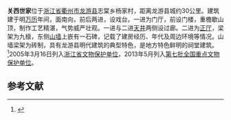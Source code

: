 {{文物保护单位
| 级别 = 全国
| 图片 = 
| 名称 = 关西世家
| 子项 = 
| 编号 = 7-1007-3-305
| 分类 = 古建筑
| 时代 = [[明朝|明]]
| 所在 = [[浙江省|浙江省]][[龙游县|龙游县]]
| 登录 = 2013年3月
| Cat = 浙江全国重点文物保护单位
}}

'''关西世家'''位于[[浙江省|浙江省]][[衢州市|衢州市]][[龙游县|龙游县]]志棠乡杨家村，距离龙游县城约30公里。建筑建于明[[万历|万历]]年间，面南向，前后两进，设戏台。一进为门厅，前设门楼，重檐歇山顶，制作工艺精湛，气势威严壮观。一进与二进[[天井|天井]]两侧设过廊。二进为[[正厅|正厅]]，梁架为九檩，东侧[[山墙|山墙]]上嵌有一石碑，记载了建房经历、年代及周边环境等情况。山墙梁架为砖制，具有龙游县明代建筑的典型特色，是地方特色鲜明的祠堂建筑。<ref>{{cite web |url=http://www.zjww.gov.cn/unit/2006-03-01/55822074.shtml |language= |title=关西世家 |publisher=浙江省文物局 |date= |accessdate= }}{{Dead link|date=2019年10月 |bot=InternetArchiveBot |fix-attempted=yes }}</ref>2005年3月16日列入[[浙江省文物保护单位|浙江省文物保护单位]]，2013年5月列入[[第七批全国重点文物保护单位|第七批全国重点文物保护单位]]。

==参考文献==
{{reflist}}
{{浙江全国重点文物保护单位}}